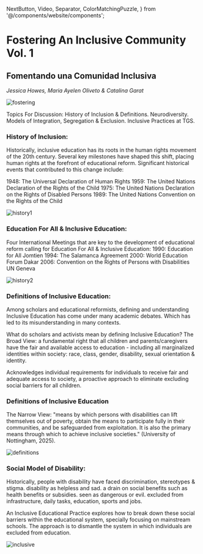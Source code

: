   NextButton,
  Video,
  Separator,
  ColorMatchingPuzzle,
} from '@/components/website/components';

# Fostering An Inclusive Community Vol. 1

## Fomentando una Comunidad Inclusiva

_Jessica Howes, Maria Ayelen Oliveto & Catalina Garat_

![fostering](/fostering.png)

Topics For Discussion:
History of Inclusion & Definitions.
Neurodiversity.
Models of Integration, Segregation & Exclusion.
Inclusive Practices at TGS.

<div className='not-prose'>
  <ColorMatchingPuzzle className='!mt-0' />
</div>

### History of Inclusion:

Historically, inclusive education has its roots in the human rights movement of the 20th century. Several key milestones have shaped this shift, placing human rights at the forefront of educational reform. Significant historical events that contributed to this change include:

1948: The Universal Declaration of Human Rights
1959: The United Nations Declaration of the Rights of the Child
1975: The United Nations Declaration on the Rights of Disabled Persons
1989: The United Nations Convention on the Rights of the Child

![history1](/history1.png)

### Education For All & Inclusive Education:

Four International Meetings that are key to the development of educational reform calling for Education For All & Inclusive Education:
1990: Education for All Jomtien
1994: The Salamanca Agreement
2000: World Education Forum Dakar
2006: Convention on the Rights of Persons with Disabilities UN Geneva

![history2](/history2.png)

### Definitions of Inclusive Education:

Among scholars and educational reformists, defining and understanding Inclusive Education has come under many academic debates. Which has led to its misunderstanding in many contexts.

What do scholars and activists mean by defining Inclusive Education?
The Broad View: a fundamental right that all children and parents/caregivers have the fair and available access to education - including all marginalized identities within society: race, class, gender, disability, sexual orientation & identity.

Acknowledges individual requirements for individuals to receive fair and adequate access to society, a proactive approach to eliminate excluding social barriers for all children.

### Definitions of Inclusive Education

The Narrow View: "means by which persons with disabilities can lift themselves out of poverty, obtain the means to participate fully in their communities, and be safeguarded from exploitation. It is also the primary means through which to achieve inclusive societies." (University of Nottingham, 2025).

![definitions](/definitions.png)

### Social Model of Disability:

Historically, people with disability have faced discrimination, stereotypes & stigma.
disability as helpless and sad.
a drain on social benefits such as health benefits or subsidies.
seen as dangerous or evil.
excluded from infrastructure, daily tasks, education, sports and jobs.

An Inclusive Educational Practice explores how to break down these social barriers within the educational system, specially focusing on mainstream schools. The approach is to dismantle the system in which individuals are excluded from education.

![inclusive](/inclusive.png)

<NextButton href='/docs/neordiversity' text='Neurodiversity' />
